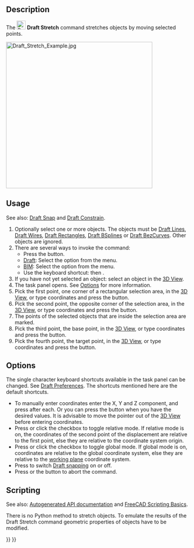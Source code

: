<languages/>
<translate>

<!--T:12-->
{{Docnav
|[[Draft_Trimex|Trimex]]
|[[Draft_Clone|Clone]]
|[[Draft_Workbench|Draft]]
|IconL=Draft_Trimex.svg
|IconR=Draft_Clone.svg
|IconC=Workbench_Draft.svg
}}

<!--T:1-->
{{GuiCommand
|Name=Draft Stretch
|MenuLocation=Modification → Stretch<br>Modify → Stretch
|Workbenches=[[Draft_Workbench|Draft]], [[BIM_Workbench|BIM]]
|Shortcut={{KEY|S}} {{KEY|H}}
|Version=0.17
}}

==Description== <!--T:15--> 

<!--T:2-->
The [[Image:Draft_Stretch.svg|24px]] '''Draft Stretch''' command stretches objects by moving selected points.

</translate>
[[Image:Draft_Stretch_Example.jpg|400px]]
<translate>
<!--T:3-->
{{Caption|Stretching three Draft Wires}}

==Usage== <!--T:16--> 

<!--T:20-->
See also: [[Draft_Snap|Draft Snap]] and [[Draft_Constrain|Draft Constrain]].

<!--T:4-->
# Optionally select one or more objects. The objects must be [[Draft_Line|Draft Lines]], [[Draft_Wire|Draft Wires]], [[Draft_Rectangle|Draft Rectangles]], [[Draft_BSpline|Draft BSplines]] or [[Draft_BezCurve|Draft BezCurves]]. Other objects are ignored.
# There are several ways to invoke the command:
#* Press the {{Button|[[Image:Draft_Stretch.svg|16px]] [[Draft_Stretch|Stretch]]}} button.
#* [[Draft_Workbench|Draft]]: Select the {{MenuCommand|Modification → [[Image:Draft_Stretch.svg|16px]] Stretch}} option from the menu.
#* [[BIM_Workbench|BIM]]: Select the {{MenuCommand|Modify → [[Image:Draft_Stretch.svg|16px]] Stretch}} option from the menu.
#* Use the keyboard shortcut: {{KEY|S}} then {{KEY|H}}.
# If you have not yet selected an object: select an object in the [[3D_View|3D View]].
# The {{MenuCommand|Stretch}} task panel opens. See [[#Options|Options]] for more information.
# Pick the first point, one corner of a rectangular selection area, in the [[3D_View|3D View]], or type coordinates and press the {{Button|[[Image:Draft_AddPoint.svg|16px]] Enter Point}} button.
# Pick the second point, the opposite corner of the selection area, in the [[3D_View|3D View]], or type coordinates and press the {{Button|[[Image:Draft_AddPoint.svg|16px]] Enter Point}} button.
# The points of the selected objects that are inside the selection area are marked.
# Pick the third point, the base point, in the [[3D_View|3D View]], or type coordinates and press the {{Button|[[Image:Draft_AddPoint.svg|16px]] Enter Point}} button.
# Pick the fourth point, the target point, in the [[3D_View|3D View]], or type coordinates and press the {{Button|[[Image:Draft_AddPoint.svg|16px]] Enter Point}} button.

==Options== <!--T:17--> 

<!--T:21-->
The single character keyboard shortcuts available in the task panel can be changed. See [[Draft_Preferences|Draft Preferences]]. The shortcuts mentioned here are the default shortcuts.

<!--T:5-->
* To manually enter coordinates enter the X, Y and Z component, and press {{KEY|Enter}} after each. Or you can press the {{Button|[[Image:Draft_AddPoint.svg|16px]] Enter Point}} button when you have the desired values. It is advisable to move the pointer out of the [[3D_View|3D View]] before entering coordinates.
* Press {{KEY|R}} or click the {{MenuCommand|Relative}} checkbox to toggle relative mode. If relative mode is on, the coordinates of the second point of the displacement are relative to the first point, else they are relative to the coordinate system origin.
* Press {{KEY|G}} or click the {{MenuCommand|Global}} checkbox to toggle global mode. If global mode is on, coordinates are relative to the global coordinate system, else they are relative to the [[Draft_SelectPlane|working plane]] coordinate system.
* Press {{KEY|S}} to switch [[Draft_Snap|Draft snapping]] on or off.
* Press {{KEY|Esc}} or the {{Button|Close}} button to abort the command.

==Scripting== <!--T:19-->

<!--T:6-->
See also: [https://freecad.github.io/SourceDoc/ Autogenerated API documentation] and [[FreeCAD Scripting Basics|FreeCAD Scripting Basics]].

<!--T:9-->
There is no Python method to stretch objects. To emulate the results of the Draft Stretch command geometric properties of objects have to be modified.


<!--T:11-->
{{Docnav
|[[Draft_Trimex|Trimex]]
|[[Draft_Clone|Clone]]
|[[Draft_Workbench|Draft]]
|IconL=Draft_Trimex.svg
|IconR=Draft_Clone.svg
|IconC=Workbench_Draft.svg
}}

</translate>
{{Draft Tools navi{{#translation:}}}}
{{Userdocnavi{{#translation:}}}}